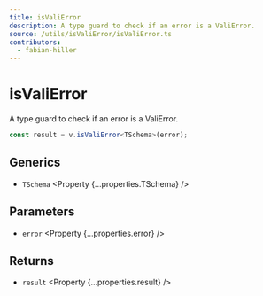 ```yaml
---
title: isValiError
description: A type guard to check if an error is a ValiError.
source: /utils/isValiError/isValiError.ts
contributors:
  - fabian-hiller
---
```



# isValiError

A type guard to check if an error is a ValiError.

```ts
const result = v.isValiError<TSchema>(error);
```

## Generics

- `TSchema` <Property {...properties.TSchema} />

## Parameters

- `error` <Property {...properties.error} />

## Returns

- `result` <Property {...properties.result} />
